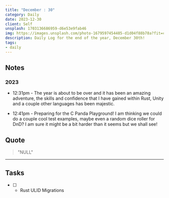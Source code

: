 ```yaml
---
title: "December : 30"
category: Daily
date: 2023-12-30
client: Self
unsplash: 1703136686959-d6e53e9fab46
img: https://images.unsplash.com/photo-1679597454485-d1d04f88b78a?fit=crop&q=85&w=1400&h=700
description: Daily Log for the end of the year, December 30th!
tags:
- daily
---
```


## Notes

### 2023

- 12:31pm - The year is about to be over and it has been an amazing adventure, the skills and confidence that I have gained within Rust, Unity and a couple other languages has been majestic.

- 12:41pm - Preparing for the C Panda Playground! I am thinking we could do a couple cool test examples, maybe even a random dice roller for DnD?
    I am sure it might be a bit harder than it seems but we shall see!

## Quote

> "NULL"

---

## Tasks

- [ ] - Rust ULID Migrations